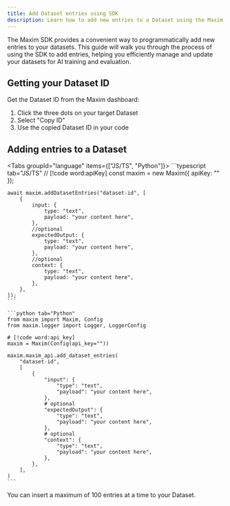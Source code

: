 ```yaml
---
title: Add Dataset entries using SDK
description: Learn how to add new entries to a Dataset using the Maxim SDK
---
```


The Maxim SDK provides a convenient way to programmatically add new entries to your datasets. This guide will walk you through the process of using the SDK to add entries, helping you efficiently manage and update your datasets for AI training and evaluation.

## Getting your Dataset ID

Get the Dataset ID from the Maxim dashboard:

1. Click the three dots on your target Dataset
2. Select "Copy ID"
3. Use the copied Dataset ID in your code

## Adding entries to a Dataset

<Tabs groupId="language" items={["JS/TS", "Python"]}>
    ```typescript tab="JS/TS"
    // [!code word:apiKey]
    const maxim = new Maxim({ apiKey: "" });

    await maxim.addDatasetEntries("dataset-id", [
        {
            input: {
                type: "text",
                payload: "your content here",
            },
            //optional
            expectedOutput: {
                type: "text",
                payload: "your content here",
            },
            //optional
            context: {
                type: "text",
                payload: "your content here",
            },
        },
    ]);
    ```

    ```python tab="Python"
    from maxim import Maxim, Config
    from maxim.logger import Logger, LoggerConfig

    # [!code word:api_key]
    maxim = Maxim(Config(api_key=""))

    maxim.maxim_api.add_dataset_entries(
        "dataset-id",
        [
            {
                "input": {
                    "type": "text",
                    "payload": "your content here",
                },
                # optional
                "expectedOutput": {
                    "type": "text",
                    "payload": "your content here",
                },
                # optional
                "context": {
                    "type": "text",
                    "payload": "your content here",
                },
            },
        ],
    )
    ```
</Tabs>

<Callout>You can insert a maximum of 100 entries at a time to your Dataset.</Callout>